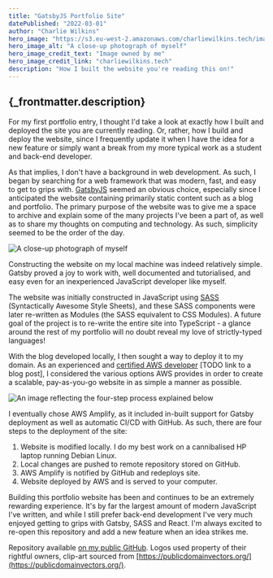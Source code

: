 ```yaml
---
title: "GatsbyJS Portfolio Site"
datePublished: "2022-03-01"
author: "Charlie Wilkins"
hero_image: "https://s3.eu-west-2.amazonaws.com/charliewilkins.tech/images/portfolio/portfolio-site/portfolio_deployment.png"
hero_image_alt: "A close-up photograph of myself"
hero_image_credit_text: "Image owned by me"
hero_image_credit_link: "charliewilkins.tech"
description: "How I built the website you're reading this on!"
---
```


<h2>{_frontmatter.description}</h2>

For my first portfolio entry, I thought I'd take a look at exactly how I built
and deployed the site you are currently reading. Or, rather, how I build and
deploy the website, since I frequently update it when I have the idea for a
new feature or simply want a break from my more typical work as a student and
back-end developer.

As that implies, I don't have a background in web development. As such, I began
by searching for a web framework that was modern, fast, and easy to get to
grips with. [GatsbyJS](https://www.gatsbyjs.com/) seemed an obvious choice,
especially since I anticipated the website containing primarily static content
such as a blog and portfolio. The primary purpose of the website was to give me
a space to archive and explain some of the many projects I've been a part of,
as well as to share my thoughts on computing and technology. As such,
simplicity seemed to be the order of the day.

<img
src="https://s3.eu-west-2.amazonaws.com/charliewilkins.tech/images/portfolio/portfolio-site/portfolio_website_in_development_image.png"
alt="A close-up photograph of myself" 
style="width:100%, max-width:480px"
/>

Constructing the website on my local machine was indeed relatively simple.
Gatsby proved a joy to work with, well documented and tutorialised, and easy
even for an inexperienced JavaScript developer like myself.

The website was initially constructed in JavaScript using [SASS](https://sass-lang.com/)
(Syntactically Awesome Style Sheets), and these SASS components were later
re-written as Modules (the SASS equivalent to CSS Modules). A future goal of
the project is to re-write the entire site into TypeScript - a glance around
the rest of my portfolio will no doubt reveal my love of strictly-typed
languages!

With the blog developed locally, I then sought a way to deploy it to my domain.
As an experienced and [certified AWS developer]() [TODO link to a blog post], I
considered the various options AWS provides in order to create a scalable,
pay-as-you-go website in as simple a manner as possible.

<img
src="https://s3.eu-west-2.amazonaws.com/charliewilkins.tech/images/portfolio/portfolio-site/portfolio_deployment.png"
alt="An image reflecting the four-step process explained below" 
style="width:100%, max-width:480px"
/>

I eventually chose AWS Amplify, as it included in-built support for Gatsby
deployment as well as automatic CI/CD with GitHub. As such, there are four
steps to the deployment of the site:

1. Website is modified locally. I do my best work on a cannibalised HP laptop running Debian Linux.
2. Local changes are pushed to remote repository stored on GitHub.
3. AWS Amplify is notified by GitHub and redeploys site.
4. Website deployed by AWS and is served to your computer.

Building this portfolio website has been and continues to be an extremely
rewarding experience. It's by far the largest amount of modern JavaScript I've
written, and while I still prefer back-end development I've very much enjoyed
getting to grips with Gatsby, SASS and React. I'm always excited to re-open
this repository and add a new feature when an idea strikes me.

Repository available [on my public GitHub](https://github.com/BackstreetCultist/PortfolioSite).
Logos used property of their rightful owners, clip-art sourced from [https://publicdomainvectors.org/](https://publicdomainvectors.org/).
